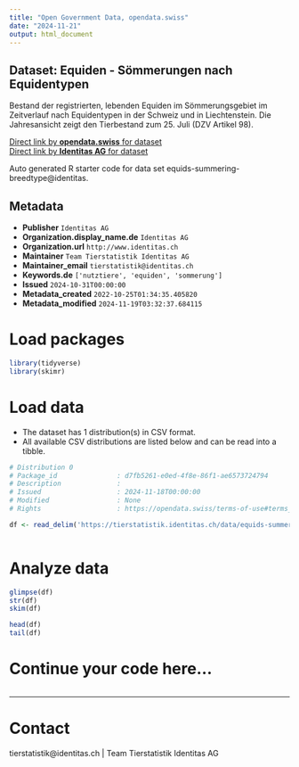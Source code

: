```yaml
---
title: "Open Government Data, opendata.swiss"
date: "2024-11-21"
output: html_document
---
```


## Dataset: Equiden - Sömmerungen nach Equidentypen

Bestand der registrierten, lebenden Equiden im Sömmerungsgebiet im Zeitverlauf nach Equidentypen in der Schweiz und in Liechtenstein. Die Jahresansicht zeigt den Tierbestand zum 25. Juli (DZV Artikel 98).

[Direct link by **opendata.swiss** for dataset](https://opendata.swiss/de/dataset/equiden-sommerungen-nach-equidentypen)<br>
[Direct link by **Identitas AG** for dataset](https://tierstatistik.identitas.ch/)

Auto generated R starter code for data set equids-summering-breedtype@identitas.

## Metadata

- **Publisher** `Identitas AG`
- **Organization.display_name.de** `Identitas AG`
- **Organization.url** `http://www.identitas.ch`
- **Maintainer** `Team Tierstatistik Identitas AG`
- **Maintainer_email** `tierstatistik@identitas.ch`
- **Keywords.de** `['nutztiere', 'equiden', 'sommerung']`
- **Issued** `2024-10-31T00:00:00`
- **Metadata_created** `2022-10-25T01:34:35.405820`
- **Metadata_modified** `2024-11-19T03:32:37.684115`


# Load packages

```r

library(tidyverse)
library(skimr)

```

# Load data

-   The dataset has 1 distribution(s) in CSV format.
-   All available CSV distributions are listed below and can be read into a tibble.

```r

# Distribution 0
# Package_id               : d7fb5261-e0ed-4f8e-86f1-ae6573724794
# Description              : 
# Issued                   : 2024-11-18T00:00:00
# Modified                 : None
# Rights                   : https://opendata.swiss/terms-of-use#terms_by

df <- read_delim('https://tierstatistik.identitas.ch/data/equids-summering-breedtype.csv')



```

# Analyze data

```r

glimpse(df)
str(df)
skim(df)

head(df)
tail(df)

```

# Continue your code here...

```r

```

------------------------------------------------------------------------

# Contact

tierstatistik@identitas.ch | Team Tierstatistik Identitas AG
